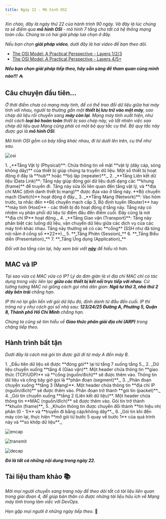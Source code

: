 ```yaml
---
title: Ngày 22 - Mô hình OSI
---
```



_Xin chào, đây là ngày thứ 22 của hành trình 90 ngày. Và đây là lúc chúng ta sẽ điểm qua **mô 
hình OSI** - mô hình 7 tầng cho tất cả hệ thống mạng toàn cầu. Chúng ta có hai giải pháp lưa
chọn ở đây._

_Nếu bạn chọn **giải pháp video**, dưới đây là hai video để bạn theo dõi._

- [The OSI Model: A Practical Perspective - Layers 1/2/3](https://www.youtube.com/watch?v=LkolbURrtTs&list=PLIFyRwBY_4bRLmKfP1KnZA6rZbRHtxmXi&index=3)
- [The OSI Model: A Practical Perspective - Layers 4/5+](https://www.youtube.com/watch?v=0aGqGKrRE0g&list=PLIFyRwBY_4bRLmKfP1KnZA6rZbRHtxmXi&index=4)

**_Nếu bạn chọn giải pháp tiếp theo, hãy sẵn sàng để tham quan cùng mình nào!!!_** ⛺

## Câu chuyện đầu tiên...

_Ở thời điểm chưa có mạng máy tính, để có thể trao đổi dữ liệu giữa hai máy tính với nhau, 
người ta thường gắn một **thiết bị lưu trữ vào một máy**, sao chép dữ liệu rồi chuyển sang **máy
còn lại**. Mạng máy tính xuất hiện, như một cách **loại bỏ hoàn toàn** thiết bị sao chép này, và
tất nhiên việc sao chép dữ liệu qua Mạng cũng phải có một bộ quy tắc cụ thể. Bộ quy tắc này
được gọi là **mô hình OSI**._ 

_Mô hình OSI gồm có bảy tầng khác nhau, đi từ dưới lên trên, cụ thể như sau._

![osi](../../../../assets/network/osi.png)

<Steps>
1. _**Tầng Vật lý (Physical)**: Chứa thông tin về mặt **vật lý (dây cáp, sóng không dây)** của thiết bị
giúp chúng ta truyền dữ liệu. Một số thiết bị hoạt động ở đây là **hub** hoặc **bộ lặp (repeater)**._
2. _**Tầng Liên kết dữ liệu (Data Link)**: Tầng này giúp đóng gói dữ liệu dưới dạng các **khung (frame)**
để truyền đi. Tầng này sửa lỗi liên quan đến tầng vật lý, và **địa chỉ MAC (định danh thiết bị mạng)** 
được đưa vào ở tầng này. **Bộ chuyển mạch (Switch)** hoạt động ở đây._
3. _**Tầng Mạng (Network)**: Vào hôm trước, ta nhắc đến **Bộ chuyển mạch cấp 3, Bộ định tuyến (Router)** 
hay **máy tính (Host)** - các thiết bị đó hoạt động ở tầng này. Tầng này có nhiệm vụ phân phối dữ liệu từ 
điểm đầu đến điểm cuối. Đây cũng là nơi **địa chỉ IP** hoạt động._
4. _**Tầng Giao vận (Transport)**: Tầng này phân biệt các luồng dữ liệu, vận chuyển dữ liệu giữa các dịch vụ
của các máy tính khác nhau. Tầng này thường sẽ có các **cổng** (SSH như đã từng nói nằm ở cổng số **22**)._
5. **_Tầng Phiên (Session)_**
6. **_Tầng Biểu diễn (Presentation)_**
7. **_Tầng Ứng dụng (Application)_**
</Steps>

_Đối với ba tầng còn lại, hãy xem bài viết **[này](https://www.geeksforgeeks.org/tcp-ip-model/)** để hiểu rõ hơn._

## MAC và IP

_Tại sao vừa có MAC vừa có IP? Lý do đơn giản là vì địa chỉ MAC chỉ có tác dụng trong việc liên lạc **giữa các thiết bị
kết nối trực tiếp với nhau**. Cứ tưởng tượng MAC nó giống cách gọi nhà dân gian: **Ngã tư thứ 3, nhà thứ 2 dãy bên trái**
chẳng hạn._

_IP thì nó lại gắn liền với gói dữ liệu đó, định danh từ đầu đến cuối. IP thì trông nó y như cách gọi số nhà sau: 
**123/24/25 Đường A, Phường 5, Quận 8, Thành phố Hồ Chí Minh** chẳng hạn._

_Chúng ta cũng sẽ tìm hiểu về **Giao thức phân giải địa chỉ (ARP)** trong chặng tiếp theo._

## Hành trình bất tận

_Dưới đây là cách mà gói tin được gửi đi từ máy A đến máy B._

<Steps>
1. _Đầu tiên dữ liệu sẽ được **đóng gói** lại từ tầng 7 xuống tầng 5._ 
2. _Dữ liệu chuyển xuống **tầng 4 (Giao vận)**. Một header chứa thông tin **giao thức (TCP/UDP)** và **cổng (nguồn/đích)** sẽ 
được thêm vào. Thông tin dữ liệu và cổng bây giờ gọi là **phân đoạn (segment)**._
3. _Phân đoạn chuyển xuống **tầng 3 (Mạng)**. Một header chứa thông tin **địa chỉ IP (nguồn/đích)** sẽ được thêm vào. Phân đoạn 
trở thành **gói tin (packet)**._
4. _Gói tin chuyển xuống **tầng 2 (Liên kết dữ liệu)**. Một header chứa thông tin **MAC (nguồn/đích)** sẽ được thêm vào. Gói tin 
trở thành **khuôn (frame)**_
5. _Khuôn thông tin được chuyển đổi thành **tín hiệu nhị phân (0 - 1)** và **truyền đi bằng cáp/không dây**._
6. _Gói tin khi đến máy còn lại, thực hiện **mở gói từ bước 5 quay về bước 1** của quá trình này và **so khớp dữ liệu**._
</Steps>

![encap](../../../../assets/network/encap.png)

![transmit](../../../../assets/network/transmit.png)

![decap](../../../../assets/network/de_encap.png)

**_Đó là tất cả những nội dung trong ngày 22._**

## Tài liệu tham khảo 📚

_Mời mọi người chuyển sang trang này để theo dõi tất cả tài liệu liên quan trong giai đoạn 4, 
để giúp bản thân có được những tài liệu hữu ích về Mạng máy tính trong làm việc với DevOps._

<LinkCard
  title="Ngày 22 - Tham khảo"
  href="../../reference/network/day21"
/>

_Hẹn gặp mọi người ở những ngày tiếp theo._ 🚀